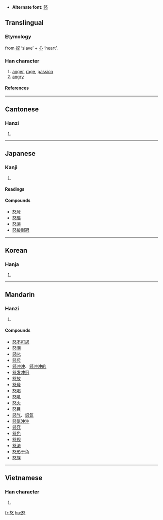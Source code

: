 * '''Alternate font''': [[怒]]

==Translingual==
===Etymology===
from [[奴]] ‘slave’ + [[心]] ‘heart’.
===Han character===
{{Han char|rn=61|rad=心|as=05|sn=9|four=4733<sub>4</sub>|canj=女水心 (VEP)}}
# [[anger]], [[rage]], [[passion]]
# [[angry]]
====References====
{{Han ref|kx=0380.080|dkj=10439|dj=0708.080|hdz=42282.030|uh=6012|ud=24594|bh=ABE3|bd=44003}}
----
==Cantonese==
===Hanzi===
{{yue-hanzi|jyut=|y=nou6}}
# {{defn|Cantonese}}
----
==Japanese==
===Kanji===
{{ja-kanji|grade=|rs=心05}}
# {{defn|Japanese}} 
====Readings====
{{ja-readings|on=[[ど]] (do), [[ぬ]] (nu)|kun=[[いかる]] (ikaru), [[おこる]] (okoru)}}

====Compounds====
*[[怒号]]
*[[怒張]]
*[[怒涛]]
*[[怒髪衝冠]]
----
==Korean==
===Hanja===
{{ko-hanja|hangeul=노|eumhun=|rv=no|mr=no|y=no}}
# {{defn|Korean}}
----
==Mandarin==
===Hanzi===
{{cmn-hanzi|pin=[[nù]] (nu4)|wg=nu<sup>4</sup>}}
# {{defn|Mandarin}}

====Compounds====
*[[怒不可遏]]
*[[怒潮]]
*[[怒叱]]
*[[怒斥]]
*[[怒冲冲]]、[[怒冲冲的]]
*[[怒发冲冠]]
*[[怒放]]
*[[怒号]]
*[[怒喝]]
*[[怒吼]]
*[[怒火]]
*[[怒目]]
*[[怒气]]、[[怒氣]]
*[[怒氣沖沖]]
*[[怒容]]
*[[怒色]]
*[[怒视]]
*[[怒涛]]
*[[怒形于色]]
*[[怒族]]
----
==Vietnamese==
===Han character===
{{vi-hantu|nộ}}
# {{defn|Vietnamese}}

[[fr:怒]]
[[hu:怒]]